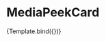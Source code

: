 
<Meta
  title="Components/PeekCard/MediaPeekCard"
  component={MediaPeekCard}
/>


# MediaPeekCard

<Canvas>
  <Story 
    name="MediaPeekCard Zype"
    args={{
      card: {
        author: [
          {
            id: 156,
            firstName: 'Kevin',
            lastName: 'Pang',
            image:
            {
              altText: '',
              cloudinaryUrl: 'https://res.cloudinary.com/hksqkdlah/image/upload/c_fill,dpr_2.0,f_auto,fl_lossy.progressive.strip_profile,g_faces:auto,q_auto:low/AKO%20Articles/Author_Headshots/staff_kevin_pang'
            },
            inactive: false,
          },
        ],
        body: "Spatchcock a bird and slide it under the broiler. While it cooks to juicy, crispy-skinned perfection, use our novel method to whip up a luscious, savory gravy.",
        id: 1234,
        isFavorited: false,
        links: [
          {
            url: `/recipes/13545-broiled-chicken-with-gravy`, 
            title: "Start Cooking"
          },
        ],
        title: "Broiled Chicken with Gravy", 
        video: {
          image: {
            altText: '',
            cloudinaryUrl: 'https://res.cloudinary.com/hksqkdlah/image/upload/SFS_Broiled_Chicken_with_Gravy_379_rx4dzb.jpg'
          },
          zypeId: "6226a328874a99000187da6b"
        }
      }
    }}
  >
    {Template.bind({})}
  </Story>
</Canvas>